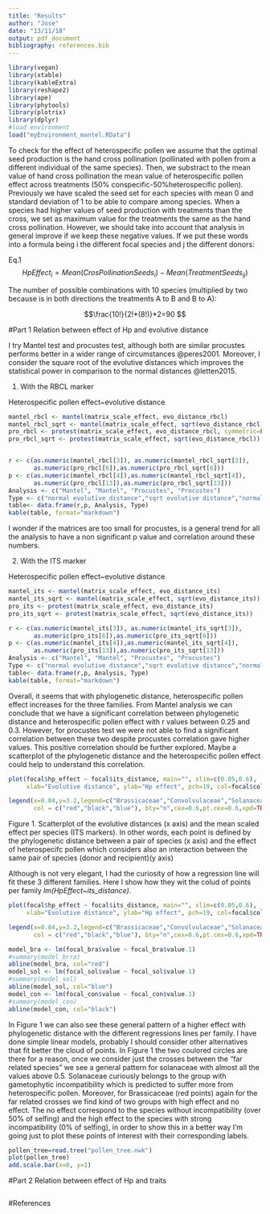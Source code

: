 ```yaml
---
title: "Results"
author: "Jose"
date: "13/11/18"
output: pdf_document
bibliography: references.bib
---
```


```r
library(vegan)
library(xtable)
library(kableExtra)
library(reshape2)
library(ape)
library(phytools)
library(plotrix)
library(dplyr)
#load environment
load("myEnvironment_mantel.RData")
```

To check for the effect of heterospecific pollen we assume that the optimal seed production is the hand cross pollination (pollinated with pollen from a different individual of the same species). Then, we substract to the mean value of hand cross pollination the mean value of heterospecific pollen effect across treatments (50% conspecific-50%heterospecific pollen). Previously we have scaled the seed set for each species with mean 0 and standard deviation of 1 to be able to compare among species. When a species had higher values of seed production with treatments than the cross, we set as maximum value for the treatments the same as the hand cross pollination. However, we should take into account that analysis in general improve if we keep these negative values. If we put these words into a formula being i the different focal species and j the different donors:

Eq.1  $$HpEffect_{i}=Mean(CrosPollinationSeeds_{i})-Mean(TreatmentSeeds_{ij})$$

The number of possible combinations with 10 species (multiplied by two because is in both directions the treatments A to B and B to A):

$$\frac{10!}{2!*(8!)}*2=90 $$


#Part 1 Relation between effect of Hp and evolutive distance

I try Mantel test and procustes test, although both are similar procustes performs better in a wider range of circumstances @peres2001. Moreover, I consider the square root of the evolutive distances which improves the statistical power in comparison to the normal distances @letten2015.

1) With the RBCL marker

Heterospecific pollen effect~evolutive distance
```r
mantel_rbcl <- mantel(matrix_scale_effect, evo_distance_rbcl)
mantel_rbcl_sqrt <- mantel(matrix_scale_effect, sqrt(evo_distance_rbcl))
pro_rbcl <- protest(matrix_scale_effect, evo_distance_rbcl, symmetric=F)
pro_rbcl_sqrt <- protest(matrix_scale_effect, sqrt(evo_distance_rbcl))


r <- c(as.numeric(mantel_rbcl[3]), as.numeric(mantel_rbcl_sqrt[3]),
       as.numeric(pro_rbcl[6]),as.numeric(pro_rbcl_sqrt[6]))
p <- c(as.numeric(mantel_rbcl[4]),as.numeric(mantel_rbcl_sqrt[4]),
       as.numeric(pro_rbcl[13]),as.numeric(pro_rbcl_sqrt[13]))
Analysis <- c("Mantel", "Mantel", "Procustes", "Procustes")
Type <- c("normal evolutive distance","sqrt evolutive distance","normal evolutive distance", "sqrt evolutive distance")
table<- data.frame(r,p, Analysis, Type)
kable(table, format="markdown")
```

I wonder if the matrices are too small for procustes, is a general trend for all the analysis to have a non significant p value and correlation around these numbers.

2) With the ITS marker

Heterospecific pollen effect~evolutive distance
```r
mantel_its <- mantel(matrix_scale_effect, evo_distance_its)
mantel_its_sqrt <- mantel(matrix_scale_effect, sqrt(evo_distance_its))
pro_its <- protest(matrix_scale_effect, evo_distance_its)
pro_its_sqrt <- protest(matrix_scale_effect, sqrt(evo_distance_its))

r <- c(as.numeric(mantel_its[3]), as.numeric(mantel_its_sqrt[3]),
       as.numeric(pro_its[6]),as.numeric(pro_its_sqrt[6]))
p <- c(as.numeric(mantel_its[4]),as.numeric(mantel_its_sqrt[4]),
       as.numeric(pro_its[13]),as.numeric(pro_its_sqrt[13]))
Analysis <- c("Mantel", "Mantel", "Procustes", "Procustes")
Type <- c("normal evolutive distance","sqrt evolutive distance","normal evolutive distance", "sqrt evolutive distance")
table<- data.frame(r,p, Analysis, Type)
kable(table, format="markdown")
```

Overall, it seems that with phylogenetic distance, heterospecific pollen effect increases for the three families. From Mantel analysis we can conclude that we have a significant correlation between phylogenetic distance and heterospecific pollen effect with r values between 0.25 and 0.3. However, for procustes test we were not able to find a significant correlation between these two despite procustes correlation gave higher values. This positive correlation should be further explored. Maybe a scatterplot of the phylogenetic distance and the heterospecific pollen effect could help to understand this correlation.
```r


plot(focal$hp_effect ~ focal$its_distance, main="", xlim=c(0.05,0.6),
     xlab="Evolutive distance", ylab="Hp effect", pch=19, col=focal$col_focal)

legend(x=0.04,y=3.2,legend=c("Brassicaceae","Convolvulaceae","Solanaceae"),pch=(c(16,16,16)), 
       col = c("red","black","blue"), bty="n",cex=0.6,pt.cex=0.6,xpd=TRUE)

```
Figure 1. Scatterplot of the evolutive distances (x axis) and the mean scaled effect per species (ITS markers). In other words, each point is defined by the phylogenetic distance between a pair of species (x axis) and the effect of heterospecifc pollen which considers also an interaction between the same pair of species (donor and recipient)(y axis)
\newpage

Although is not very elegant, I  had the curiosity of how a regression line will fit these 3 different families. Here I show how they wit the colud of points per family *lm(HpEffect~its_distance)*.


```r

plot(focal$hp_effect ~ focal$its_distance, main="", xlim=c(0.05,0.6),
     xlab="Evolutive distance", ylab="Hp effect", pch=19, col=focal$col_focal)

legend(x=0.04,y=3.2,legend=c("Brassicaceae","Convolvulaceae","Solanaceae"),pch=(c(16,16,16)), 
       col = c("red","black","blue"), bty="n",cex=0.6,pt.cex=0.6,xpd=TRUE)

model_bra <- lm(focal_bra$value ~ focal_bra$value.1)
#summary(model_brra)
abline(model_bra, col="red")
model_sol <- lm(focal_sol$value ~ focal_sol$value.1)
#summary(model_sol)
abline(model_sol, col="blue")
model_con <- lm(focal_con$value ~ focal_con$value.1)
#summary(model_con)
abline(model_con, col="black")

```








In Figure 1 we can also see these general pattern of a higher effect with phylogenetic distance with the different regressions lines per family. I have done simple linear models, probably I should consider other alternatives that fit better the cloud of points. In Figure 1 the two coulored circles are there for a reason, once we consider just the crosses between the "far related species" we see a general pattern for solanaceae with almost all the values above 0.5. Solanaceae curiously belongs to the group with gametophytic incompatibility which is predicted to suffer more from heterospecific pollen. Moreover, for Brassicaceae (red points) again for the far related crosses we find kind of two groups with high effect and no effect. The no effect correspond to the species without incompatibility (over 50% of selfing) and the high effect to the species with strong incompatibility (0% of selfing), in order to show this in a better way I'm going just to plot these points of interest with their corresponding labels.


\newpage

```r
pollen_tree=read.tree("pollen_tree.nwk")
plot(pollen_tree)
add.scale.bar(x=0, y=1)
```

\newpage
#Part 2 Relation between effect of Hp and traits

```r

```



#References